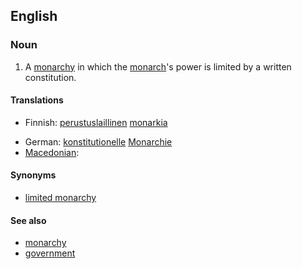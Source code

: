 ==English==
{{wikipedia}}

===Noun===
{{en-noun|sg=[[constitutional]] [[monarchy]]|constitutional monarchies}}

# A [[monarchy]] in which the [[monarch]]'s power is limited by a written constitution.

====Translations====
{{trans-top}}
* Finnish: [[perustuslaillinen]] [[monarkia]]
{{trans-mid}}
* German: [[konstitutionell]]e [[Monarchie]] {{f}}
* [[Macedonian]]: {{t|mk|уставна монархија|f|tr=ústavna monárhija|sc=Cyrl}}
{{trans-bottom}}

====Synonyms====
* [[limited monarchy]]

====See also====
* [[monarchy]]
* [[government]]